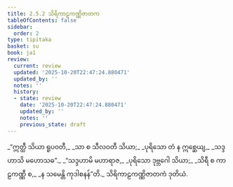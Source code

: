 ```yaml
---
title: 2.5.2 သိရိကာဠကဏ္ဏိဇာတက
tableOfContents: false
sidebar:
  order: 2
type: tipitaka
basket: su
book: ja1
review:
  current: review
  updated: '2025-10-20T22:47:24.880471'
  updated_by: ''
  notes: ''
  history:
  - state: review
    date: '2025-10-20T22:47:24.880471'
    updated_by: ''
    notes: ''
    previous_state: draft
---
```



<DynamicBreadcrumb />


<ReviewStatus review={frontmatter.review} showDetails={true} />

<HypothesisAnnotation frontmatter={frontmatter} />

<Division number="83" book="ja1" e="ch" v="22" p="50">

<Paragraph number="473" type="verses" book="ja1">
_“ဣတ္ထီ သိယာ ရူပဝတီ,_  
_သာ စ သီလဝတီ သိယာ;_  
_ပုရိသော တံ န ဣစ္ဆေယျ,_  
_သဒ္ဒဟာသိ မဟောသဓ”._  

</Paragraph>

</Division>
<Division number="84" book="ja1" e="ch" v="22" p="50">

<Paragraph number="474" type="verses" book="ja1">
_“သဒ္ဒဟာမိ မဟာရာဇ,_  
_ပုရိသော ဒုဗ္ဘဂေါ သိယာ;_  
_သိရီ စ ကာဠကဏ္ဏီ စ,_  
_န သမေန္တိ ကုဒါစနန်”တိ._  


</Paragraph>
</Division>

<Paragraph number="475" type="center" book="ja1">
သိရိကာဠကဏ္ဏိဇာတကံ ဒုတိယံ.
</Paragraph>